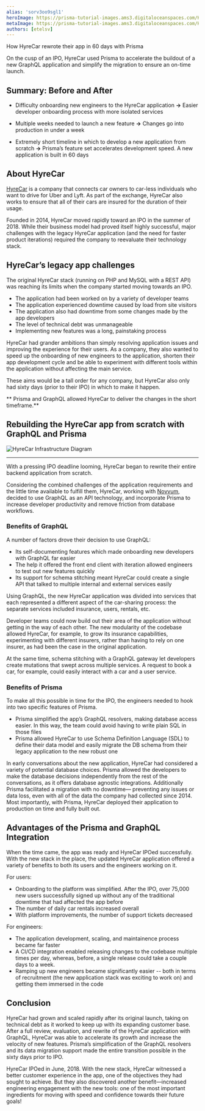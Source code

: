 ```yaml
---
alias: 'sorv3oo9sgl1'
heroImage: https://prisma-tutorial-images.ams3.digitaloceanspaces.com/Hyrecar.png
metaImage: https://prisma-tutorial-images.ams3.digitaloceanspaces.com/Hyrecar.png
authors: [etelsv]
---
```



<PostTitle>How HyreCar rewrote their app in 60 days with Prisma</PostTitle>

<Abstract>
  On the cusp of an IPO, HyreCar used Prisma to accelerate the buildout of a new GraphQL application and simplify the
  migration to ensure an on-time launch.
</Abstract>

## Summary: Before and After

- Difficulty onboarding new engineers to the HyreCar application **→** Easier developer onboarding process with more isolated services

* Multiple weeks needed to launch a new feature **→** Changes go into production in under a week

* Extremely short timeline in which to develop a new application from scratch **→** Prisma’s feature set accelerates development speed. A new application is built in 60 days

## About HyreCar

[HyreCar](https://hyrecar.com/) is a company that connects car owners to car-less individuals who want to drive for Uber and Lyft. As part of the exchange, HyreCar also works to ensure that all of their cars are insured for the duration of their usage.

Founded in 2014, HyreCar moved rapidly toward an IPO in the summer of 2018. While their business model had proved itself highly successful, major challenges with the legacy HyreCar application (and the need for faster product iterations) required the company to reevaluate their technology stack.

## HyreCar’s legacy app challenges

The original HyreCar stack (running on PHP and MySQL with a REST API) was reaching its limits when the company started moving towards an IPO.

- The application had been worked on by a variety of developer teams
- The application experienced downtime caused by load from site visitors
- The application also had downtime from some changes made by the app developers
- The level of technical debt was unmanageable
- Implementing new features was a long, painstaking process

HyreCar had grander ambitions than simply resolving application issues and improving the experience for their users. As a company, they also wanted to speed up the onboarding of new engineers to the application, shorten their app development cycle and be able to experiment with different tools within the application without affecting the main service.

These aims would be a tall order for any company, but HyreCar also only had sixty days (prior to their IPO) in which to make it happen.

** Prisma and GraphQL allowed HyreCar to deliver the changes in the short timeframe.**

## Rebuilding the HyreCar app from scratch with GraphQL and Prisma

![HyreCar Infrastructure Diagram](https://prisma-tutorial-images.ams3.digitaloceanspaces.com/hyrecar-diagram.png)

---

With a pressing IPO deadline looming, HyreCar began to rewrite their entire backend application from scratch.

Considering the combined challenges of the application requirements and the little time available to fulfill them, HyreCar, working with [Novvum](https://www.novvum.io/), decided to use GraphQL as an API technology, and incorporate Prisma to increase developer productivity and remove friction from database workflows.

### Benefits of GraphQL

A number of factors drove their decision to use GraphQL:

- Its self-documenting features which made onboarding new developers with GraphQL far easier
- The help it offered the front end client with iteration allowed engineers to test out new features quickly
- Its support for schema stitching meant HyreCar could create a single API that talked to multiple internal and external services easily

Using GraphQL, the new HyreCar application was divided into services that each represented a different aspect of the car-sharing process: the separate services included insurance, users, rentals, etc.

Developer teams could now build out their area of the application without getting in the way of each other. The new modularity of the codebase allowed HyreCar, for example, to grow its insurance capabilities, experimenting with different insurers, rather than having to rely on one insurer, as had been the case in the original application.

At the same time, schema stitching with a GraphQL gateway let developers create mutations that swept across multiple services. A request to book a car, for example, could easily interact with a car and a user service.

### Benefits of Prisma

To make all this possible in time for the IPO, the engineers needed to hook into two specific features of Prisma.

- Prisma simplified the app’s GraphQL resolvers, making database access easier. In this way, the team could avoid having to write plain SQL in those files
- Prisma allowed HyreCar to use Schema Definition Language (SDL) to define their data model and easily migrate the DB schema from their legacy application to the new robust one

In early conversations about the new application, HyreCar had considered a variety of potential database choices. Prisma allowed the developers to make the database decisions independently from the rest of the conversations, as it offers database agnostic integrations. Additionally Prisma facilitated a migration with no downtime— preventing any issues or data loss, even with all of the data the company had collected since 2014. Most importantly, with Prisma, HyreCar deployed their application to production on time and fully built out.

## Advantages of the Prisma and GraphQL Integration

When the time came, the app was ready and HyreCar IPOed successfully. With the new stack in the place, the updated HyreCar application offered a variety of benefits to both its users and the engineers working on it.

For users:

- Onboarding to the platform was simplified. After the IPO, over 75,000 new users successfully signed up without any of the traditional downtime that had affected the app before
- The number of daily car rentals increased overall
- With platform improvements, the number of support tickets decreased

For engineers:

- The application development, scaling, and maintainence process became far faster
- A CI/CD integration enabled releasing changes to the codebase multiple times per day, whereas, before, a single release could take a couple days to a week.
- Ramping up new engineers became significantly easier -- both in terms of recruitment (the new application stack was exciting to work on) and getting them immersed in the code

## Conclusion

HyreCar had grown and scaled rapidly after its original launch, taking on technical debt as it worked to keep up with its expanding customer base. After a full review, evaluation, and rewrite of the HyreCar application with GraphQL, HyreCar was able to accelerate its growth and increase the velocity of new features. Prisma’s simplification of the GraphQL resolvers and its data migration support made the entire transition possible in the sixty days prior to IPO.

HyreCar IPOed in June, 2018. With the new stack, HyreCar witnessed a better customer experience in the app, one of the objectives they had sought to achieve. But they also discovered another benefit—increased engineering engagement with the new tools: one of the most important ingredients for moving with speed and confidence towards their future goals!
